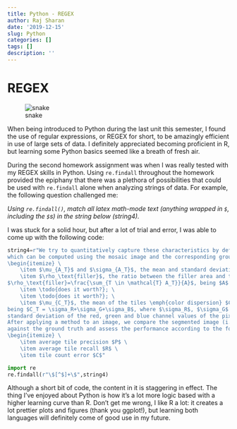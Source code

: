 ```yaml
---
title: Python - REGEX
author: Raj Sharan
date: '2019-12-15'
slug: Python
categories: []
tags: []
description: ''
---
```


# REGEX

![snake](Desktop/anothersite/static/img/snake.jpg)

When being introduced to Python during the last unit this semester, I found the use of regular expressions, or REGEX for short, to be amazingly efficient in use of large sets of data. I definitely appreciated becoming proficient in R, but learning some Python basics seemed like a breath of fresh air.

During the second homework assignment was when I was really tested with my REGEX skills in Python. Using `re.findall` throughout the homework provided the epiphany that there was a plethora of possibilities that could be used with `re.findall` alone when analyzing strings of data. For example, the following question challenged me:

*Using `re.findall()`, match all latex math-mode text (anything wrapped in `$`, including the `$`s) in the string below (string4).*

I was stuck for a solid hour, but after a lot of trial and error, I was able to come up with the following code:

```python
string4=r"We try to quantitatively capture these characteristics by defining a set of indexes,\
which can be computed using the mosaic image and the corresponding ground truth: \
\begin{itemize} \
    \item $\mu_{A_T}$ and $\sigma_{A_T}$, the mean and standard deviation of the tiles area $A_T$, respectively; \
    \item $\rho_\text{filler}$, the ratio between the filler area and the overall mosaic are, computed as \
$\rho_\text{filler}=\frac{\sum_{T \in \mathcal{T} A_T}}{A}$, being $A$ the area of the mosaic; \
    \item \todo{does it worth?}; \
    \item \todo{does it worth?}; \
    \item $\mu_{C_T}$, the mean of the tiles \emph{color dispersion} $C_T$, \
being $C_T = \sigma_R+\sigma_G+\sigma_B$, where $\sigma_R$, $\sigma_G$ and $\sigma_B$ are the \
standard deviation of the red, green and blue channel values of the pixels within the tile $T$.\
After applying a method to an image, we compare the segmented image (i.e., the result) \
against the ground truth and assess the performance according to the following three metrics: \
\begin{itemize} \
    \item average tile precision $P$ \
    \item average tile recall $R$ \
    \item tile count error $C$"

import re
re.findall(r"\$[^$]+\$",string4)
```

Although a short bit of code, the content in it is staggering in effect. The thing I've enjoyed about Python is how it's a lot more logic based with a higher learning curve than R. Don't get me wrong, I like R a lot: it creates a lot prettier plots and figures (thank you ggplot!), but learning both languages will definitely come of good use in my future.
